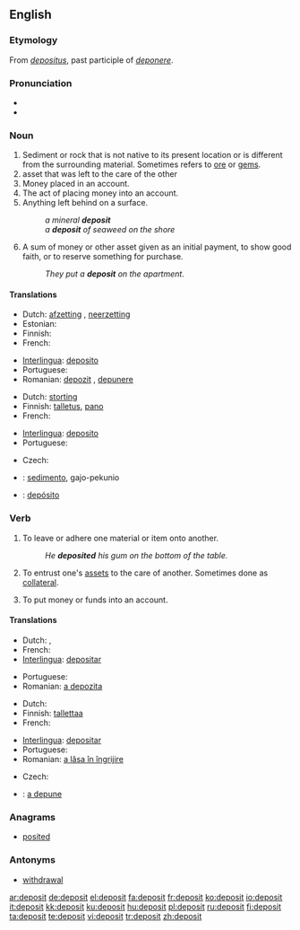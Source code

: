 {{wikipedia|dab=deposit}}
==English==

===Etymology===
From {{etyl|la}} ''[[depositus]]'', past participle of ''[[deponere]]''.

===Pronunciation===
* {{audio|en-us-deposit.ogg|Audio (US)}}
* {{rhymes|ɒzɪt}}

===Noun===
{{en-noun}}

# Sediment or rock that is not native to its present location or is different from the surrounding material.  Sometimes refers to [[ore]] or [[gem]]s.
# asset that was left to the care of the other <!--this definition could use so much improvement, I'm not sure what it means-->
# Money placed in an account.
# The act of placing money into an account.
# Anything left behind on a surface.
#: ''a mineral '''deposit'''''
#: ''a '''deposit''' of seaweed on the shore''
# A sum of money or other asset given as an initial payment, to show good faith, or to reserve something for purchase.
#: ''They put a '''deposit''' on the apartment.''

====Translations====
{{trans-top|sediment or rock different from the surrounding material}}
* Dutch: [[afzetting]] {{f}}, [[neerzetting]] {{f}}
* Estonian: {{t|et|sadestis}}
* Finnish: {{t-|fi|esiintymä}}
* French: {{t+|fr|dépôt|m}}
{{trans-mid}}
* [[Interlingua]]: [[deposito]]
* Portuguese: {{t+|pt|depósito|m}}
* Romanian: [[depozit]] {{n}}, [[depunere]] {{f}}
{{trans-bottom}}

{{trans-top|asset that was left to the care of the other}}
* Dutch: [[storting]] {{f}}
* Finnish: [[talletus]], [[pano]]
* French: {{t+|fr|dépôt|m}}
{{trans-mid}}
* [[Interlingua]]: [[deposito]]
* Portuguese: {{t+|pt|depósito|m}}
{{trans-bottom}}

{{trans-top|money placed in an account}}
* Czech: {{t-|cs|vklad|m}}
{{trans-mid}}
{{trans-bottom}}

{{checktrans-top}}
* {{ttbc|Ido}}: [[sedimento]], gajo-pekunio
* {{ttbc|Spanish}}: [[depósito]]
{{trans-bottom}}

===Verb===
{{en-verb}}

# {{transitive}} To leave or adhere one material or item onto another.
#: ''He '''deposited''' his gum on the bottom of the table.''
# To entrust one's [[asset]]s to the care of another.  Sometimes done as [[collateral]].
# {{transitive}} To put money or funds into an account.

====Translations====
{{trans-top|to settle one material onto another}}
* Dutch: {{t+|nl|afzetten}}, {{t-|nl|neerzetten}}
* French: {{t+|fr|déposer}}
* [[Interlingua]]: [[depositar]]
{{trans-mid}}
* Portuguese: {{t+|pt|depositar}}
* Romanian: [[a depozita]]
{{trans-bottom}}

{{trans-top|to entrust one's assets to the care of another}}
* Dutch: {{t-|nl|storten}}
* Finnish: [[tallettaa]]
* French: {{t+|fr|déposer}}
{{trans-mid}}
* [[Interlingua]]: [[depositar]]
* Portuguese: {{t+|pt|depositar}}
* Romanian: [[a lăsa în îngrijire]]
{{trans-bottom}}

{{trans-top|to put money or funds into an account}}
* Czech: {{t-|cs|vložit}}
{{trans-mid}}
{{trans-bottom}}

{{checktrans-top}}
* {{ttbc|Romanian}}: [[a depune]]
{{trans-bottom}}

===Anagrams===
* [[posited]]

===Antonyms===
* [[withdrawal]]

[[ar:deposit]]
[[de:deposit]]
[[el:deposit]]
[[fa:deposit]]
[[fr:deposit]]
[[ko:deposit]]
[[io:deposit]]
[[it:deposit]]
[[kk:deposit]]
[[ku:deposit]]
[[hu:deposit]]
[[pl:deposit]]
[[ru:deposit]]
[[fi:deposit]]
[[ta:deposit]]
[[te:deposit]]
[[vi:deposit]]
[[tr:deposit]]
[[zh:deposit]]